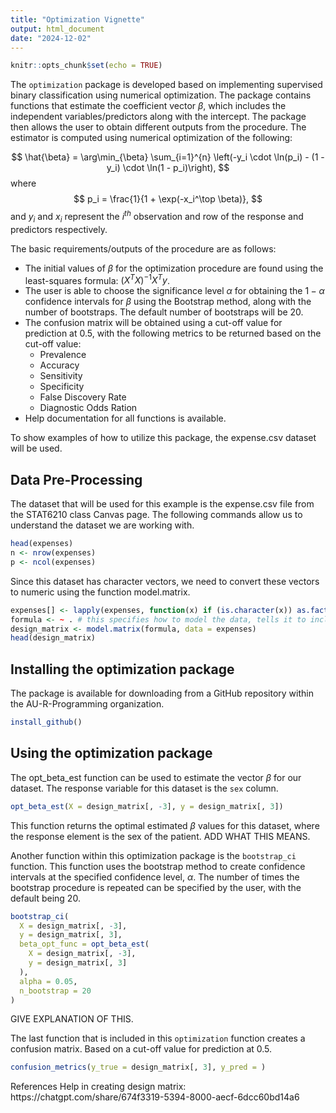 ```yaml
---
title: "Optimization Vignette"
output: html_document
date: "2024-12-02"
---
```


```r
knitr::opts_chunk$set(echo = TRUE)
```

The `optimization` package is developed based on implementing supervised binary classification using numerical optimization. The package contains functions that estimate the coefficient vector $\beta$, which includes the independent variables/predictors along with the intercept. The package then allows the user to obtain different outputs from the procedure. The estimator is computed using numerical optimization of the following: 

$$
\hat{\beta} = \arg\min_{\beta} \sum_{i=1}^{n} \left(-y_i \cdot \ln(p_i) - (1 - y_i) \cdot \ln(1 - p_i)\right),
$$
where
$$
p_i = \frac{1}{1 + \exp(-x_i^\top \beta)},
$$
and $y_i$ and $x_i$ represent the $i^{th}$ observation and row of the response and predictors respectively. 

The basic requirements/outputs of the procedure are as follows: 

- The initial values of $\beta$ for the optimization procedure are found using the least-squares formula: $(X^T X)^{-1} X^T y$.
- The user is able to choose the significance level $\alpha$ for obtaining the $1 - \alpha$ confidence intervals for $\beta$ using the Bootstrap method, along with the number of bootstraps. The default number of bootstraps will be 20. 
- The confusion matrix will be obtained using a cut-off value for prediction at 0.5, with the following metrics to be returned based on the cut-off value: 
  - Prevalence
  - Accuracy
  - Sensitivity
  - Specificity
  - False Discovery Rate
  - Diagnostic Odds Ration
- Help documentation for all functions is available. 

To show examples of how to utilize this package, the expense.csv dataset will be used. 

## Data Pre-Processing

The dataset that will be used for this example is the expense.csv file from the STAT6210 class Canvas page. The following commands allow us to understand the dataset we are working with.

```r
head(expenses)
n <- nrow(expenses)
p <- ncol(expenses)
```

Since this dataset has character vectors, we need to convert these vectors to numeric using the function model.matrix. 


```r
expenses[] <- lapply(expenses, function(x) if (is.character(x)) as.factor(x) else x)
formula <- ~ . # this specifies how to model the data, tells it to include all the columns
design_matrix <- model.matrix(formula, data = expenses)
head(design_matrix)
```


## Installing the optimization package

The package is available for downloading from a GitHub repository within the AU-R-Programming organization. 

```r
install_github()
```

## Using the optimization package
The opt_beta_est function can be used to estimate the vector $\beta$ for our dataset. The response variable for this dataset is the `sex` column. 

```r
opt_beta_est(X = design_matrix[, -3], y = design_matrix[, 3])
```
This function returns the optimal estimated $\beta$ values for this dataset, where the response element is the sex of the patient. ADD WHAT THIS MEANS. 

Another function within this optimization package is the `bootstrap_ci` function. This function uses the bootstrap method to create confidence intervals at the specified confidence level, $\alpha$. The number of times the bootstrap procedure is repeated can be specified by the user, with the default being 20. 

```r
bootstrap_ci(
  X = design_matrix[, -3],
  y = design_matrix[, 3],
  beta_opt_func = opt_beta_est(
    X = design_matrix[, -3],
    y = design_matrix[, 3]
  ),
  alpha = 0.05,
  n_bootstrap = 20
)
```
GIVE EXPLANATION OF THIS.


The last function that is included in this `optimization` function creates a confusion matrix. Based on a cut-off value for prediction at 0.5. 

```r
confusion_metrics(y_true = design_matrix[, 3], y_pred = )
```





References 
Help in creating design matrix: https://chatgpt.com/share/674f3319-5394-8000-aecf-6dcc60bd14a6
